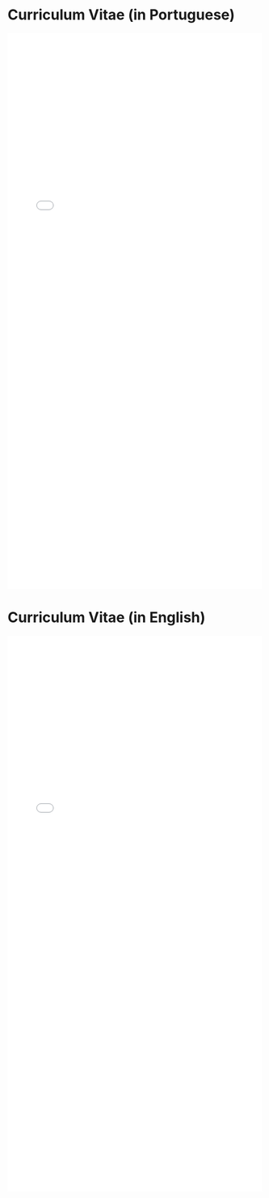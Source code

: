 # Curriculum Vitae (in Portuguese)

![](Camara_Daniel_CV-pt.pdf){width="100%" height="1100px"}

# Curriculum Vitae (in English)

![](Camara_Daniel_CV-en.pdf){width="100%" height="1100px"}
